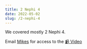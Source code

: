 ```yaml
---
title: 2 Nephi 4
date: 2022-05-02
slug: /2-nephi-4
---
```


We covered mostly 2 Nephi 4.

Email [Mikes](mailto:models.prelims-0d@icloud.com) for access to the [📹 Video](https://www.youtube.com/watch?v=FC048sZV3CU)
